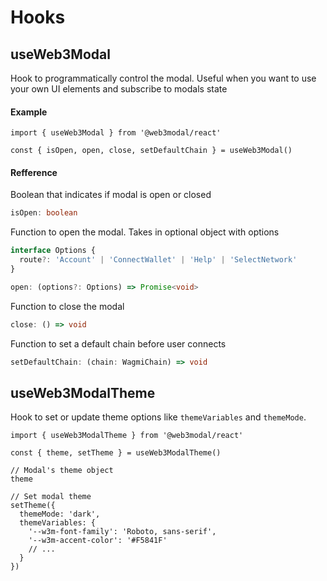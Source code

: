 # Hooks

## useWeb3Modal

Hook to programmatically control the modal. Useful when you want to use your own UI elements and subscribe to modals state

#### Example

```tsx
import { useWeb3Modal } from '@web3modal/react'

const { isOpen, open, close, setDefaultChain } = useWeb3Modal()
```

#### Refference

Boolean that indicates if modal is open or closed

```ts
isOpen: boolean
```

Function to open the modal. Takes in optional object with options

```ts
interface Options {
  route?: 'Account' | 'ConnectWallet' | 'Help' | 'SelectNetwork'
}

open: (options?: Options) => Promise<void>
```

Function to close the modal

```ts
close: () => void
```

Function to set a default chain before user connects

```ts
setDefaultChain: (chain: WagmiChain) => void
```

## useWeb3ModalTheme

Hook to set or update theme options like `themeVariables` and `themeMode`.

```tsx
import { useWeb3ModalTheme } from '@web3modal/react'

const { theme, setTheme } = useWeb3ModalTheme()

// Modal's theme object
theme

// Set modal theme
setTheme({
  themeMode: 'dark',
  themeVariables: {
    '--w3m-font-family': 'Roboto, sans-serif',
    '--w3m-accent-color': '#F5841F'
    // ...
  }
})
```
